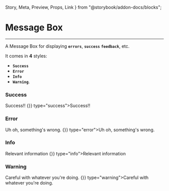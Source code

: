 
  Story,
  Meta,
  Preview,
  Props,
  Link
} from "@storybook/addon-docs/blocks";

<Meta title="toolbox-ui/Misc/Message Box" component={MessageBox} />

# Message Box

<hr />

A Message Box for displaying **`errors`**, **`success`** **`feedback`**, etc.

It comes in **4** styles:
  - **`Success`**
  - **`Error`**
  - **`Info`**
  - **`Warning`**.

### Success

<Preview withSource="open">
  <Story name="Success">
     <Box>
        <MessageBox type="success">Success!!</MessageBox>
        <Box horizontal>
          <MessageBox hasButton buttonHandler={()=>{}} type="success">Success!!</MessageBox>
        </Box>
      </Box>
  </Story>
</Preview>

### Error
<Preview withSource="open">
  <Story name="Error">
    <Box>
      <MessageBox type="error">Uh oh, something's wrong.</MessageBox>
      <Box horizontal>
        <MessageBox hasButton buttonHandler={()=>{}} type="error">Uh oh, something's wrong.</MessageBox>
      </Box>
    </Box>
  </Story>
</Preview>

### Info

<Preview withSource="open">
  <Story name="Info">
    <Box>
      <MessageBox type="info">Relevant information</MessageBox>
      <Box horizontal>
        <MessageBox hasButton buttonHandler={()=>{}} type="info">Relevant information</MessageBox>
      </Box>
    </Box>
  </Story>
</Preview>

### Warning
<Preview withSource="open">
  <Story name="Warning">
    <Box>
      <MessageBox type="warning">Careful with whatever you're doing.</MessageBox>
      <Box horizontal>
        <MessageBox hasButton buttonHandler={()=>{}} type="warning">Careful with whatever you're doing.</MessageBox>
      </Box>
    </Box>
  </Story>
</Preview>

<Props of={MessageBox} />
